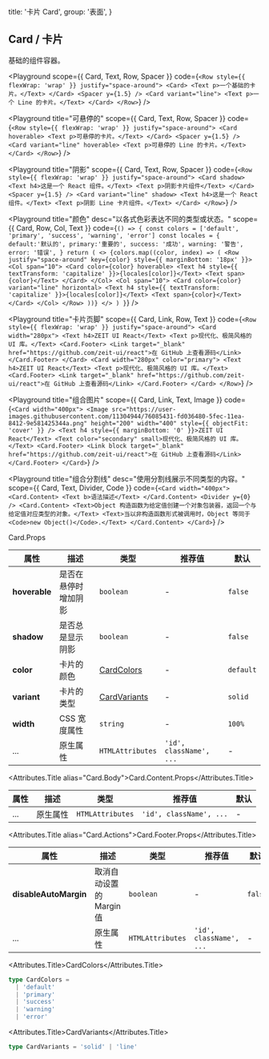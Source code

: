 
  title: '卡片 Card',
  group: '表面',
}

## Card / 卡片

基础的组件容器。

<Playground
  scope={{ Card, Text, Row, Spacer }}
  code={`
<Row style={{ flexWrap: 'wrap' }} justify="space-around">
  <Card>
    <Text p>一个基础的卡片。</Text>
  </Card>
  <Spacer y={1.5} />
  <Card variant="line">
    <Text p>一个 Line 的卡片。</Text>
  </Card>
</Row>
`}
/>

<Playground
  title="可悬停的"
  scope={{ Card, Text, Row, Spacer }}
  code={`
<Row style={{ flexWrap: 'wrap' }} justify="space-around">
  <Card hoverable>
    <Text p>可悬停的卡片。</Text>
  </Card>
  <Spacer y={1.5} />
  <Card variant="line" hoverable>
    <Text p>可悬停的 Line 的卡片。</Text>
  </Card>
</Row>
`}
/>

<Playground
  title="阴影"
  scope={{ Card, Text, Row, Spacer }}
  code={`
<Row style={{ flexWrap: 'wrap' }} justify="space-around">
  <Card shadow>
    <Text h4>这是一个 React 组件。</Text>
    <Text p>阴影卡片组件</Text>
  </Card>
  <Spacer y={1.5} />
  <Card variant="line" shadow>
    <Text h4>这是一个 React 组件。</Text>
    <Text p>阴影 Line 卡片组件。</Text>
  </Card>
</Row>
`}
/>

<Playground
  title="颜色"
  desc="以各式色彩表达不同的类型或状态。"
  scope={{ Card, Row, Col, Text }}
  code={`
() => {
  const colors = ['default', 'primary', 'success', 'warning', 'error']
  const locales = {
    default:'默认的', primary:'重要的', success: '成功', warning: '警告', error: '错误',
  }
  return (
    <>
      {colors.map((color, index) => (
        <Row justify="space-around" key={color} style={{ marginBottom: '18px' }}>
          <Col span="10">
            <Card color={color} hoverable>
              <Text h4 style={{ textTransform: 'capitalize' }}>{locales[color]}</Text>
              <Text span>{color}</Text>
            </Card>
          </Col>
          <Col span="10">
            <Card color={color} variant="line" horizontal>
              <Text h4 style={{ textTransform: 'capitalize' }}>{locales[color]}</Text>
              <Text span>{color}</Text>
            </Card>
          </Col>
        </Row>
      ))}
    </>
  )
}
`}
/>

<Playground
  title="卡片页脚"
  scope={{ Card, Link, Row, Text }}
  code={`
<Row style={{ flexWrap: 'wrap' }} justify="space-around">
  <Card width="280px">
    <Text h4>ZEIT UI React</Text>
    <Text p>现代化、极简风格的 UI 库。</Text>
    <Card.Footer>
      <Link target="_blank" href="https://github.com/zeit-ui/react">在 GitHub 上查看源码</Link>
    </Card.Footer>
  </Card>
  <Card width="280px" color="primary">
    <Text h4>ZEIT UI React</Text>
    <Text p>现代化、极简风格的 UI 库。</Text>
    <Card.Footer>
      <Link target="_blank" href="https://github.com/zeit-ui/react">在 GitHub 上查看源码</Link>
    </Card.Footer>
  </Card>
</Row>
`}
/>

<Playground
  title="组合图片"
  scope={{ Card, Link, Text, Image }}
  code={`
<Card width="400px">
  <Image src="https://user-images.githubusercontent.com/11304944/76085431-fd036480-5fec-11ea-8412-9e581425344a.png"
    height="200" width="400" style={{ objectFit: 'cover' }} />
  <Text h4 style={{ marginBottom: '0' }}>ZEIT UI React</Text>
  <Text color="secondary" small>现代化、极简风格的 UI 库。</Text>
  <Card.Footer>
    <Link block target="_blank" href="https://github.com/zeit-ui/react">在 GitHub 上查看源码</Link>
  </Card.Footer>
</Card>
`}
/>

<Playground
  title="组合分割线"
  desc="使用分割线展示不同类型的内容。"
  scope={{ Card, Text, Divider, Code }}
  code={`
<Card width="400px">
  <Card.Content>
    <Text b>语法描述</Text>
  </Card.Content>
  <Divider y={0} />
  <Card.Content>
    <Text>Object 构造函数为给定值创建一个对象包装器，返回一个与给定值对应类型的对象。</Text>
    <Text>当以非构造函数形式被调用时，Object 等同于 <Code>new Object()</Code>.</Text>
  </Card.Content>
</Card>
`}
/>

<Attributes edit="/pages/zh-cn/components/card.mdx">
<Attributes.Title>Card.Props</Attributes.Title>

| 属性           | 描述                  | 类型                          | 推荐值                   | 默认      |
| ------------- | --------------------- | ---------------------------- | ----------------------- | --------- |
| **hoverable** | 是否在悬停时增加阴影     | `boolean`                     | -                       | `false`   |
| **shadow**    | 是否总是显示阴影        | `boolean`                     | -                       | `false`   |
| **color**     | 卡片的颜色             | [CardColors](#cardcolors)     | -                       | `default` |
| **variant**   | 卡片的类型             | [CardVariants](#cardvariants) | -                       | `solid`   |
| **width**     | CSS 宽度属性           | `string`                      | -                       | `100%`    |
| ...           | 原生属性               | `HTMLAttributes`              | `'id', className', ...` | -         |

<Attributes.Title alias="Card.Body">Card.Content.Props</Attributes.Title>

| 属性 | 描述     | 类型             | 推荐值                  | 默认 |
| ---- | -------- | ---------------- | ----------------------- | ---- |
| ...  | 原生属性 | `HTMLAttributes` | `'id', className', ...` | -    |

<Attributes.Title alias="Card.Actions">Card.Footer.Props</Attributes.Title>

| 属性                   | 描述                     | 类型              | 推荐值                   | 默认    |
| --------------------- | ------------------------ | ---------------- | ----------------------- | ------- |
| **disableAutoMargin** | 取消自动设置的 Margin 值    | `boolean`        | -                       | `false` |
| ...                   | 原生属性                   | `HTMLAttributes` | `'id', className', ...` | -       |

<Attributes.Title>CardColors</Attributes.Title>

```ts
type CardColors =
  | 'default'
  | 'primary'
  | 'success'
  | 'warning'
  | 'error'
```

<Attributes.Title>CardVariants</Attributes.Title>

```ts
type CardVariants = 'solid' | 'line'
```

</Attributes>

